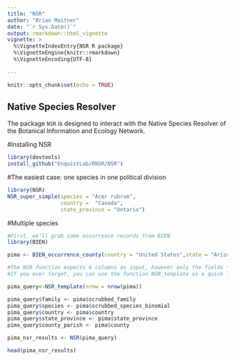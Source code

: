```yaml
---
title: "NSR"
author: "Brian Maitner"
date: "`r Sys.Date()`"
output: rmarkdown::html_vignette
vignette: >
  %\VignetteIndexEntry{NSR R package}
  %\VignetteEngine{knitr::rmarkdown}
  %\VignetteEncoding{UTF-8}
  
---
```



```r
knitr::opts_chunk$set(echo = TRUE)
```

## Native Species Resolver

The package `NSR` is designed to interact with the Native Species Resolver of the Botanical Information and Ecology Network.  


#Installing NSR
```r

library(devtools)
install_github("EnquistLab/RNSR/NSR")


```

#The easiest case: one species in one political division

```r
library(NSR)
NSR_super_simple(species = "Acer rubrum",
                 country =  "Canada", 
                 state_province = "Ontario")


```

#Multiple species

```r

#First, we'll grab some occurrence records from BIEN
library(BIEN)

pima <- BIEN_occurrence_county(country = "United States",state = "Arizona",county = "Pima", all.taxonomy = T,natives.only = F,native.status = T,cultivated = T,political.boundaries = T, limit = 100)

#The NSR function expects 6 columns as input, however only the fields "species" and "country" need to be populated.
#If you ever forget, you can use the function NSR_template as a quick lookup, or to populate.

pima_query<-NSR_template(nrow = nrow(pima))

pima_query$family <- pima$scrubbed_family
pima_query$species <- pima$scrubbed_species_binomial
pima_query$country <- pima$country
pima_query$state_province <- pima$state_province
pima_query$county_parish <- pima$county

pima_nsr_results <- NSR(pima_query)

head(pima_nsr_results)

```
